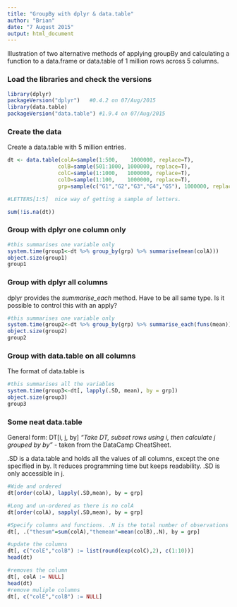 ```yaml
---
title: "GroupBy with dplyr & data.table"
author: "Brian"
date: "7 August 2015"
output: html_document
---
```


Illustration of two alternative methods of applying groupBy and calculating a function to a data.frame or data.table of 1 million rows across 5 columns. 

### Load the libraries and check the versions

```r
library(dplyr)
packageVersion("dplyr")   #0.4.2 on 07/Aug/2015
library(data.table)
packageVersion("data.table") #1.9.4 on 07/Aug/2015
```



### Create the data

Create a data.table with 5 million entries. 
```r
dt <- data.table(colA=sample(1:500,    1000000, replace=T), 
			    colB=sample(501:1000, 1000000, replace=T), 
			    colC=sample(1:1000,   1000000, replace=T), 
			    colD=sample(1:100,    1000000, replace=T), 
			    grp=sample(c("G1","G2","G3","G4","G5"), 1000000, replace=T))

#LETTERS[1:5]  nice way of getting a sample of letters.

sum(!is.na(dt))
```

### Group with dplyr one column only

```r
#this summarises one variable only
system.time(group1<-dt %>% group_by(grp) %>% summarise(mean(colA)))
object.size(group1)
group1
```

### Group with dplyr all columns
 
dplyr provides the *summarise_each* method. Have to be all same type. Is it possible to control this with an apply? 
 
```r
#this summarises one variable only
system.time(group2<-dt %>% group_by(grp) %>% summarise_each(funs(mean)))
object.size(group2)
group2
```
 
### Group with data.table on all columns

The format of data.table is 

```r
#this summarises all the variables
system.time(group3<-dt[, lapply(.SD, mean), by = grp])
object.size(group3)
group3
```

### Some neat data.table

General form: DT[i, j, by] *"Take DT, subset rows using i, then calculate j grouped by by”* - taken from the DataCamp CheatSheet. 

.SD is a data.table and holds all the values of all columns, except the one specified in by. It reduces programming time but keeps readability. .SD is only accessible in j.

```r
#Wide and ordered
dt[order(colA), lapply(.SD,mean), by = grp]

#Long and un-ordered as there is no colA
dt[order(colA), sapply(.SD,mean), by = grp]

#Specify columns and functions. .N is the total number of observations per group
dt[, .("thesum"=sum(colA),"themean"=mean(colB),.N), by = grp]

#update the columns
dt[, c("colE","colB") := list(round(exp(colC),2), c(1:10))]
head(dt)

#removes the column
dt[, colA := NULL] 
head(dt)
#remove muliple columns
dt[, c("colE","colB") := NULL] 


```